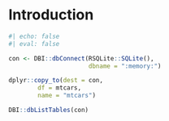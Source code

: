 # Introduction



```r
#| echo: false
#| eval: false

con <- DBI::dbConnect(RSQLite::SQLite(), 
                      dbname = ":memory:")

dplyr::copy_to(dest = con, 
        df = mtcars, 
        name = "mtcars")

DBI::dbListTables(con)
```
<!-- 
    ``` .sql
    #| connection: con
    #| 
    
    SELECT *
    FROM mtcars
    ```
-->

<!--- TODO coś innego -->
